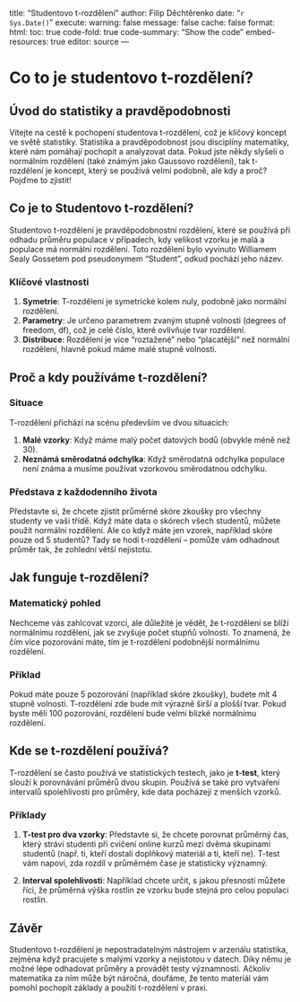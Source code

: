 
title: "Studentovo t-rozdělení"
author: Filip Děchtěrenko
date: "`r Sys.Date()`"
execute:
  warning: false
  message: false
  cache: false
format:
  html:
    toc: true
    code-fold: true
    code-summary: "Show the code"
    embed-resources: true
editor: source
---

# Co to je studentovo t-rozdělení?

## Úvod do statistiky a pravděpodobnosti

Vítejte na cestě k pochopení studentova t-rozdělení, což je klíčový koncept ve světě statistiky. Statistika a pravděpodobnost jsou disciplíny matematiky, které nám pomáhají pochopit a analyzovat data. Pokud jste někdy slyšeli o normálním rozdělení (také známým jako Gaussovo rozdělení), tak t-rozdělení je koncept, který se používá velmi podobně, ale kdy a proč? Pojďme to zjistit!

## Co je to Studentovo t-rozdělení?

Studentovo t-rozdělení je pravděpodobnostní rozdělení, které se používá při odhadu průměru populace v případech, kdy velikost vzorku je malá a populace má normální rozdělení. Toto rozdělení bylo vyvinuto Williamem Sealy Gossetem pod pseudonymem "Student", odkud pochází jeho název.

### Klíčové vlastnosti

1. **Symetrie**: T-rozdělení je symetrické kolem nuly, podobně jako normální rozdělení.
2. **Parametry**: Je určeno parametrem zvaným stupně volnosti (degrees of freedom, df), což je celé číslo, které ovlivňuje tvar rozdělení.
3. **Distribuce**: Rozdělení je více "roztažené" nebo "placatější" než normální rozdělení, hlavně pokud máme malé stupně volnosti.

## Proč a kdy používáme t-rozdělení?

### Situace

T-rozdělení přichází na scénu především ve dvou situacích:

1. **Malé vzorky**: Když máme malý počet datových bodů (obvykle méně než 30).
2. **Neznámá směrodatná odchylka**: Když směrodatná odchylka populace není známa a musíme používat vzorkovou směrodatnou odchylku.

### Představa z každodenního života

Představte si, že chcete zjistit průměrné skóre zkoušky pro všechny studenty ve vaší třídě. Když máte data o skórech všech studentů, můžete použít normální rozdělení. Ale co když máte jen vzorek, například skóre pouze od 5 studentů? Tady se hodí t-rozdělení – pomůže vám odhadnout průměr tak, že zohlední větší nejistotu.

## Jak funguje t-rozdělení?

### Matematický pohled

Nechceme vás zahlcovat vzorci, ale důležité je vědět, že t-rozdělení se blíží normálnímu rozdělení, jak se zvyšuje počet stupňů volnosti. To znamená, že čím více pozorování máte, tím je t-rozdělení podobnější normálnímu rozdělení.

### Příklad

Pokud máte pouze 5 pozorování (například skóre zkoušky), budete mít 4 stupně volnosti. T-rozdělení zde bude mít výrazně širší a plošší tvar. Pokud byste měli 100 pozorování, rozdělení bude velmi blízké normálnímu rozdělení.

## Kde se t-rozdělení používá?

T-rozdělení se často používá ve statistických testech, jako je **t-test**, který slouží k porovnávání průměrů dvou skupin. Používá se také pro vytváření intervalů spolehlivosti pro průměry, kde data pocházejí z menších vzorků.

### Příklady

1. **T-test pro dva vzorky**: Představte si, že chcete porovnat průměrný čas, který stráví studenti při cvičení online kurzů mezi dvěma skupinami studentů (např. ti, kteří dostali doplňkový materiál a ti, kteří ne). T-test vám napoví, zda rozdíl v průměrném čase je statisticky významný.

2. **Interval spolehlivosti**: Například chcete určit, s jakou přesností můžete říci, že průměrná výška rostlin ze vzorku bude stejná pro celou populaci rostlin.

## Závěr

Studentovo t-rozdělení je nepostradatelným nástrojem v arzenálu statistika, zejména když pracujete s malými vzorky a nejistotou v datech. Díky němu je možné lépe odhadovat průměry a provádět testy významnosti. Ačkoliv matematika za ním může být náročná, doufáme, že tento materiál vám pomohl pochopit základy a použití t-rozdělení v praxi.

